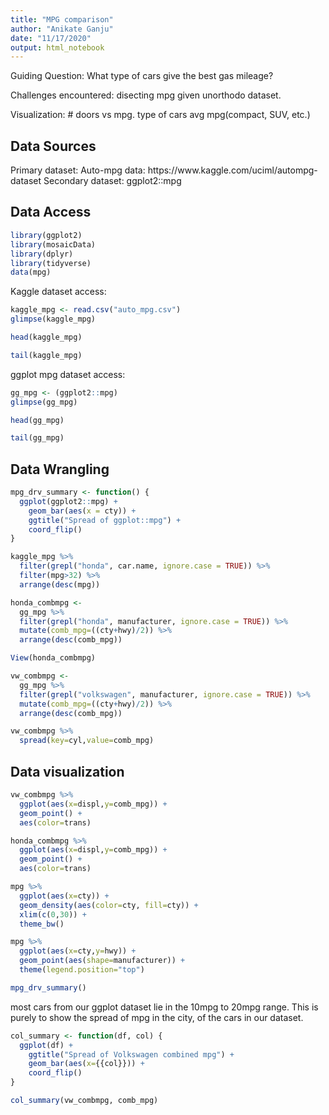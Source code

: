```yaml
---
title: "MPG comparison"
author: "Anikate Ganju"
date: "11/17/2020"
output: html_notebook
---
```


Guiding Question: What type of cars give the best gas mileage?

Challenges encountered: disecting mpg given unorthodo dataset.

Visualization: # doors vs mpg. type of cars avg mpg(compact, SUV, etc.)



## Data Sources
Primary dataset: Auto-mpg data: https://www.kaggle.com/uciml/autompg-dataset
Secondary dataset: ggplot2::mpg

## Data Access
```r
library(ggplot2)
library(mosaicData)
library(dplyr)
library(tidyverse)
data(mpg)
```
Kaggle dataset access:
```r
kaggle_mpg <- read.csv("auto_mpg.csv")
glimpse(kaggle_mpg)
```
```r
head(kaggle_mpg)
```
```r
tail(kaggle_mpg)
```
ggplot mpg dataset access:
```r
gg_mpg <- (ggplot2::mpg)
glimpse(gg_mpg)
```
```r
head(gg_mpg)
```
```r
tail(gg_mpg)
```
## Data Wrangling
```r
mpg_drv_summary <- function() {
  ggplot(ggplot2::mpg) + 
    geom_bar(aes(x = cty)) +
    ggtitle("Spread of ggplot::mpg") +
    coord_flip()
}
```

```r
kaggle_mpg %>%
  filter(grepl("honda", car.name, ignore.case = TRUE)) %>%
  filter(mpg>32) %>%
  arrange(desc(mpg))
```
```r
honda_combmpg <-  
  gg_mpg %>%
  filter(grepl("honda", manufacturer, ignore.case = TRUE)) %>%
  mutate(comb_mpg=((cty+hwy)/2)) %>%
  arrange(desc(comb_mpg))

View(honda_combmpg)
```

```r
vw_combmpg <-  
  gg_mpg %>%
  filter(grepl("volkswagen", manufacturer, ignore.case = TRUE)) %>%
  mutate(comb_mpg=((cty+hwy)/2)) %>%
  arrange(desc(comb_mpg))

vw_combmpg %>%
  spread(key=cyl,value=comb_mpg)
```


## Data visualization
```r
vw_combmpg %>%
  ggplot(aes(x=displ,y=comb_mpg)) +
  geom_point() +
  aes(color=trans)
```

```r
honda_combmpg %>%
  ggplot(aes(x=displ,y=comb_mpg)) +
  geom_point() +
  aes(color=trans)
```
```r
mpg %>%
  ggplot(aes(x=cty)) +
  geom_density(aes(color=cty, fill=cty)) +
  xlim(c(0,30)) +
  theme_bw()
```

```r
mpg %>%
  ggplot(aes(x=cty,y=hwy)) +
  geom_point(aes(shape=manufacturer)) +
  theme(legend.position="top")
```

```r
mpg_drv_summary()
```
most cars from our ggplot dataset lie in the 10mpg to 20mpg range.
This is purely to show the spread of mpg in the city, of the cars in our dataset.

```r
col_summary <- function(df, col) {
  ggplot(df) +
    ggtitle("Spread of Volkswagen combined mpg") +
    geom_bar(aes(x={{col}})) + 
    coord_flip()
}

col_summary(vw_combmpg, comb_mpg)

```
